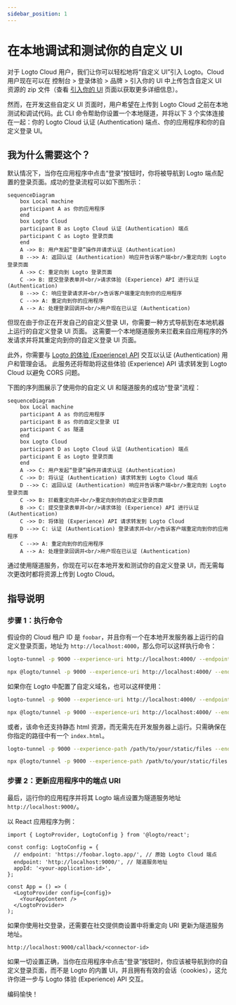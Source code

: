 ```yaml
---
sidebar_position: 1
---
```



# 在本地调试和测试你的自定义 UI

对于 Logto Cloud 用户，我们让你可以轻松地将“自定义 UI”引入 Logto。Cloud 用户现在可以在 <CloudLink to="/sign-in-experience/branding">控制台 > 登录体验 > 品牌 > 引入你的 UI</CloudLink> 中上传包含自定义 UI 资源的 zip 文件（查看 [引入你的 UI](/customization/bring-your-ui) 页面以获取更多详细信息）。

然而，在开发这些自定义 UI 页面时，用户希望在上传到 Logto Cloud 之前在本地测试和调试代码。此 CLI 命令帮助你设置一个本地隧道，并将以下 3 个实体连接在一起：你的 Logto Cloud 认证 (Authentication) 端点、你的应用程序和你的自定义登录 UI。

## 我为什么需要这个？

默认情况下，当你在应用程序中点击“登录”按钮时，你将被导航到 Logto 端点配置的登录页面。成功的登录流程可以如下图所示：

```mermaid
sequenceDiagram
    box Local machine
    participant A as 你的应用程序
    end
    box Logto Cloud
    participant B as Logto Cloud 认证 (Authentication) 端点
    participant C as Logto 登录页面
    end
    A ->> B: 用户发起“登录”操作并请求认证 (Authentication)
    B -->> A: 返回认证 (Authentication) 响应并告诉客户端<br/>重定向到 Logto 登录页面
    A ->> C: 重定向到 Logto 登录页面
    C ->> B: 提交登录表单并<br/>请求体验 (Experience) API 进行认证 (Authentication)
    B -->> C: 响应登录请求并<br/>告诉客户端重定向到你的应用程序
    C -->> A: 重定向到你的应用程序
    A --> A: 处理登录回调并<br/>用户现在已认证 (Authentication)
```

但现在由于你正在开发自己的自定义登录 UI，你需要一种方式导航到在本地机器上运行的自定义登录 UI 页面。
这需要一个本地隧道服务来拦截来自应用程序的外发请求并将其重定向到你的自定义登录 UI 页面。

此外，你需要与 [Logto 的体验 (Experience) API](https://openapi.logto.io/group/endpoint-experience) 交互以认证 (Authentication) 用户和管理会话。
此服务还将帮助将这些体验 (Experience) API 请求转发到 Logto Cloud 以避免 CORS 问题。

下图的序列图展示了使用你的自定义 UI 和隧道服务的成功“登录”流程：

```mermaid
sequenceDiagram
    box Local machine
    participant A as 你的应用程序
    participant B as 你的自定义登录 UI
    participant C as 隧道
    end
    box Logto Cloud
    participant D as Logto Cloud 认证 (Authentication) 端点
    participant E as Logto 登录页面
    end
    A ->> C: 用户发起“登录”操作并请求认证 (Authentication)
    C ->> D: 将认证 (Authentication) 请求转发到 Logto Cloud 端点
    D -->> C: 返回认证 (Authentication) 响应并告诉客户端<br/>重定向到 Logto 登录页面
    C ->> B: 拦截重定向并<br/>重定向到你的自定义登录页面
    B ->> C: 提交登录表单并<br/>请求体验 (Experience) API 进行认证 (Authentication)
    C ->> D: 将体验 (Experience) API 请求转发到 Logto Cloud
    D -->> C: 认证 (Authentication) 登录请求并<br/>告诉客户端重定向到你的应用程序
    C -->> A: 重定向到你的应用程序
    A --> A: 处理登录回调并<br/>用户现在已认证 (Authentication)
```

通过使用隧道服务，你现在可以在本地开发和测试你的自定义登录 UI，而无需每次更改时都将资源上传到 Logto Cloud。

## 指导说明

### 步骤 1：执行命令

假设你的 Cloud 租户 ID 是 `foobar`，并且你有一个在本地开发服务器上运行的自定义登录页面，地址为 `http://localhost:4000`，那么你可以这样执行命令：

<Tabs groupId="cmd">

  <TabItem value="cli" label="CLI">

```bash
logto-tunnel -p 9000 --experience-uri http://localhost:4000/ --endpoint https://foobar.logto.app/
```

  </TabItem>
  <TabItem value="npx" label="npx">

```bash
npx @logto/tunnel -p 9000 --experience-uri http://localhost:4000/ --endpoint https://foobar.logto.app/
```

  </TabItem>

</Tabs>

如果你在 Logto 中配置了自定义域名，也可以这样使用：

<Tabs groupId="cmd">

  <TabItem value="cli" label="CLI">

```bash
logto-tunnel -p 9000 --experience-uri http://localhost:4000/ --endpoint https://your.custom.domain/
```

  </TabItem>
  <TabItem value="npx" label="npx">

```bash
npx @logto/tunnel -p 9000 --experience-uri http://localhost:4000/ --endpoint https://your.custom.domain/
```

  </TabItem>

</Tabs>

或者，该命令还支持静态 html 资源，而无需先在开发服务器上运行。只需确保在你指定的路径中有一个 `index.html`。

<Tabs groupId="cmd">

  <TabItem value="cli" label="CLI">

```bash
logto-tunnel -p 9000 --experience-path /path/to/your/static/files --endpoint https://foobar.logto.app/
```

  </TabItem>
  <TabItem value="npx" label="npx">

```bash
npx @logto/tunnel -p 9000 --experience-path /path/to/your/static/files --endpoint https://foobar.logto.app/
```

  </TabItem>

</Tabs>

### 步骤 2：更新应用程序中的端点 URI

最后，运行你的应用程序并将其 Logto 端点设置为隧道服务地址 `http://localhost:9000/`。

以 React 应用程序为例：

```tsx title=App.tsx
import { LogtoProvider, LogtoConfig } from '@logto/react';

const config: LogtoConfig = {
  // endpoint: 'https://foobar.logto.app/', // 原始 Logto Cloud 端点
  endpoint: 'http://localhost:9000/', // 隧道服务地址
  appId: '<your-application-id>',
};

const App = () => (
  <LogtoProvider config={config}>
    <YourAppContent />
  </LogtoProvider>
);
```

如果你使用社交登录，还需要在社交提供商设置中将重定向 URI 更新为隧道服务地址。

```
http://localhost:9000/callback/<connector-id>
```

如果一切设置正确，当你在应用程序中点击“登录”按钮时，你应该被导航到你的自定义登录页面，而不是 Logto 的内置 UI，并且拥有有效的会话（cookies），这允许你进一步与 Logto 体验 (Experience) API 交互。

编码愉快！
